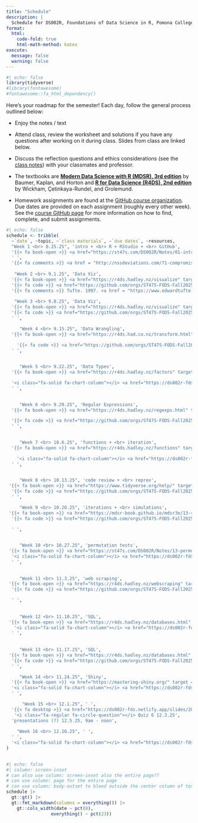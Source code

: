 ```yaml
---
title: "Schedule"
description: |
  Schedule for DS002R, Foundations of Data Science in R, Pomona College, Fall 2025
format:
  html:
    code-fold: true
    html-math-method: katex
execute: 
  message: false
  warning: false
---
```



<!-- Note to self:  this broke when i upgraded the gt package above 0.11.0 (to 0.11.1).  not sure why!  didn't like the function: gt::fmt_markdown(columns = everything())  -->



```r
#| echo: false
library(tidyverse)
#library(fontawesome)
#fontawesome::fa_html_dependency()
```

Here's your roadmap for the semester! Each day, follow the general process outlined below:

-   Enjoy the notes / text <i class="fas fa-book-open"></i>

-   Attend class, review the <i class="fas fa-pencil-alt"></i> worksheet and solutions if you have any questions after working on it during class.  <i class="fas fa-desktop"></i> Slides from class are linked below. 

-   Discuss the reflection questions <i class="fas fa-lightbulb"></i> and ethics considerations <i class="fas fa-balance-scale"></i> (see the <i class="fas fa-book-open"></i> <a href = "https://ds002r-fds.netlify.app/notes" target = "_blank">class notes</a>) with your classmates and professor.

-   The textbooks are <b> <a href = "https://mdsr-book.github.io/mdsr3e/" target = "_blank">Modern Data Science with R (MDSR), 3rd edition</a></b> by Baumer, Kaplan, and Horton and <b> <a href = "https://r4ds.hadley.nz/" target = "_blank">R for Data Science (R4DS), 2nd edition</a></b> by Wickham, Çetinkaya-Rundel, and Grolemund.

-   Homework assignments are found at the <a href = "https://github.com/orgs/ST47S-FODS-Fall2025/repositories" target = "_blank">GitHub course organization</a>.  Due dates are provided on each assignment (roughly every other week).  See the <a href = "https://ds002r-fds.netlify.app/github">course GitHub page</a> for more information on how to find, complete, and submit assignments.

<!--
In order to use the icons, you need the fontawesome extension, https://github.com/quarto-ext/fontawesome

quarto add quarto-ext/fontawesome
-->


```r
#| echo: false
schedule <- tribble(
  ~`date`, ~topic, ~`class materials`, ~`due dates`, ~resources,
  "Week 1 <br> 8.25.25", 'intro + <br> R + RStudio + <br> GitHub', 
  '{{< fa book-open >}} <a href="https://st47s.com/DS002R/Notes/01-intro.html" target = "_blank">Introduction</a> <br> {{< fa book-open >}} <a href="https://mdsr-book.github.io/mdsr3e/01-intro.html" target = "_blank"> MDSR Prologue</a> <br> {{< fa book-open >}} <a href = "https://www.openscapes.org/blog/2022/05/27/github-illustrated-series/" target = "_blank">Why Git? + monsters</a> <br> {{< fa desktop >}} <a href="https://ds002r-fds.netlify.app/slides/2025-08-25-intro.html" target = "_blank"> Introduction</a> <br> {{< fa pencil >}} <a href="https://ds002r-fds.netlify.app/handout/ws1_ds2_f25_DSproj.pdf" target = "_blank">WS 1 - DS project</a> ',
  ' ',
  '{{< fa comments >}} <a href = "http://nssdeviations.com/71-compromised-shoe-situation" target = "_blank">NSSD - Compromised Shoe Situation</a>',
  
   "Week 2 <br> 9.1.25", 'Data Viz', 
  '{{< fa book-open >}} <a href="https://r4ds.hadley.nz/visualize" target = "_blank"> R4DS Visualize</a> <br> {{< fa book-open >}} <a href="https://st47s.com/DS002R/Notes/10-grammar-graphics.html" target = "_blank">graphics</a> <br> {{< fa book-open >}} <a href="https://st47s.com/DS002R/Notes/11-ggplot.html" target = "_blank">ggplot</a> <br> {{< fa desktop >}} <a href="https://ds002r-fds.netlify.app/slides/2025-09-03-dataviz.html" target = "_blank"> Data Viz</a> <br> {{< fa pencil >}} <a href="https://ds002r-fds.netlify.app/handout/ws2_ds2_f25_ggplot.pdf" target = "_blank">WS 2 - ggplot</a> ',
  '{{< fa code >}} <a href="https://github.com/orgs/ST47S-FODS-Fall2025/repositories" target = "_blank">HW 1</a> - due 9.3.25',
  '{{< fa comments >}} Tufte. 1997. <a href = "https://www.edwardtufte.com/book/visual-and-statistical-thinking-displays-of-evidence-for-making-decisions/" target = "_blank">Visual and Statistical Thinking: Displays of Evidence for Making Decisions</a>',
  
   "Week 3 <br> 9.8.25", 'Data Viz', 
  '{{< fa book-open >}} <a href="https://r4ds.hadley.nz/visualize" target = "_blank"> R4DS Visualize</a> <br> {{< fa book-open >}} <a href="https://st47s.com/DS002R/Notes/10-grammar-graphics.html" target = "_blank">graphics</a> <br> {{< fa book-open >}} <a href="https://st47s.com/DS002R/Notes/11-ggplot.html" target = "_blank">ggplot</a> <br> {{< fa desktop >}} <a href="https://ds002r-fds.netlify.app/slides/2025-09-03-dataviz.html" target = "_blank"> Data Viz</a> <br> {{< fa desktop >}} <a href="https://ds002r-fds.netlify.app/slides/2025-09-10-verbs.html" target = "_blank"> Data Verbs</a> <br> {{< fa pencil >}} <a href="https://ds002r-fds.netlify.app/handout/ws3_ds2_f25_tufte.pdf" target = "_blank">WS 3 - Tufte</a> <br> {{< fa pencil >}} <a href="https://ds002r-fds.netlify.app/handout/ws4_ds2_f25_verbs.pdf" target = "_blank">WS 4 - Data Verbs</a> ',
  '{{< fa code >}} <a href="https://github.com/orgs/ST47S-FODS-Fall2025/repositories" target = "_blank">HW 2</a> - due 9.10.25',
  ' ',

     "Week 4 <br> 9.15.25", 'Data Wrangling', 
  '{{< fa book-open >}} <a href="https://r4ds.had.co.nz/transform.html" target = "_blank"> R4DS Transform</a> <br> {{< fa book-open >}} <a href="https://st47s.com/DS002R/Notes/07-wrangling.html" target = "_blank">wrangling</a> <br> {{< fa desktop >}} <a href="https://ds002r-fds.netlify.app/slides/2025-09-15-pivotjoin.html" target = "_blank"> Pivot + Join</a>',

    '{{< fa code >}} <a href="https://github.com/orgs/ST47S-FODS-Fall2025/repositories" target = "_blank">HW 3</a> - due 9.17.25 <br> <i class="fa-regular fa-circle-question"></i> Quiz 1 9.17.25',
  ' ',

  
     "Week 5 <br> 9.22.25", 'Data Types', 
  '{{< fa book-open >}} <a href="https://r4ds.hadley.nz/factors" target = "_blank"> R4DS Factors</a> <br> {{< fa book-open >}} <a href="https://r4ds.hadley.nz/strings" target = "_blank"> R4DS Strings</a> <br> {{< fa book-open >}} <a href="https://st47s.com/DS002R/Notes/08-text-analysis.html" target = "_blank">Text analysis</a> <br> {{< fa desktop >}} <a href="https://ds002r-fds.netlify.app/slides/2025-09-22-types.html" target = "_blank">Data Types</a>',

  '<i class="fa-solid fa-chart-column"></i> <a href="https://ds002r-fds.netlify.app/project1">Project 1</a> - due 9.24.25',
  ' ',

  
     "Week 6 <br> 9.29.25", 'Regular Expressions', 
  '{{< fa book-open >}} <a href="https://r4ds.hadley.nz/regexps.html" target = "_blank"> R4DS Regular expressions</a> <br> {{< fa book-open >}} <a href="https://st47s.com/DS002R/Notes/09-reg-expr.html" target = "_blank">Regular expressions</a> <br> {{< fa desktop >}} <a href="https://ds002r-fds.netlify.app/slides/2025-09-29-regex.html" target = "_blank">Regular expressions</a>',

  '{{< fa code >}} <a href="https://github.com/orgs/ST47S-FODS-Fall2025/repositories" target = "_blank">HW 4</a> - due 10.1.25 <br> <i class="fa-regular fa-circle-question"></i> Quiz 2 10.1.25',
  ' ',

  
     "Week 7 <br> 10.6.25", 'functions + <br> iteration', 
  '{{< fa book-open >}} <a href="https://r4ds.hadley.nz/functions" target = "_blank"> R4DS Fuctions</a> <br>  {{< fa book-open >}} <a href="https://r4ds.hadley.nz/iteration" target = "_blank"> R4DS Iteration</a> <br>  {{< fa book-open >}} <a href="https://st47s.com/DS002R/Notes/12-iteration.html" target = "_blank">Functions + Iteration</a> <br> {{< fa desktop >}} <a href="https://ds002r-fds.netlify.app/slides/2025-10-06-funcmap.html" target = "_blank">functions + iteration</a>',

    '<i class="fa-solid fa-chart-column"></i> <a href="https://ds002r-fds.netlify.app/project2">Project 2</a> - due 10.8.25',
  ' ',

  
     "Week 8 <br> 10.13.25", 'code review + <br> reprex', 
 '{{< fa book-open >}} <a href="https://www.tidyverse.org/help/" target = "_blank"> reproducible examples</a> <br>  {{< fa book-open >}} <a href="https://style.tidyverse.org/" target = "_blank"> Tidyverse style guide</a> <br>  {{< fa book-open >}} <a href="https://st47s.com/DS002R/Notes/16-reprex.html" target = "_blank">Reproducible examples</a> <br> {{< fa desktop >}} <a href="https://ds002r-fds.netlify.app/slides/2025-10-13-help.html" target = "_blank">help me help you</a>',
  '{{< fa code >}} <a href="https://github.com/orgs/ST47S-FODS-Fall2025/repositories" target = "_blank">HW 5</a> - due 10.15.25',
  ' ',

     "Week 9 <br> 10.20.25", 'iterations + <br> simulations', 
 '{{< fa book-open >}} <a href="https://mdsr-book.github.io/mdsr3e/13-simulation.html" target = "_blank"> MDSR Simulations</a> <br> {{< fa book-open >}} <a href="https://st47s.com/DS002R/Notes/12-iteration.html" target = "_blank">Iterations</a> <br> {{< fa desktop >}} <a href="https://ds002r-fds.netlify.app/slides/2025-10-20-iters.html" target = "_blank">Iterations</a>',
  '{{< fa code >}} <a href="https://github.com/orgs/ST47S-FODS-Fall2025/repositories" target = "_blank">HW 6</a> - due 10.22.25 <br> <i class="fa-regular fa-circle-question"></i> Quiz 3 10.22.25',

  ' ',

  
     "Week 10 <br> 10.27.25", 'permutation tests', 
 '{{< fa book-open >}} <a href="https://st47s.com/DS002R/Notes/13-permutation-tests.html" target = "_blank">Permutation tests</a> <br> {{< fa desktop >}} <a href="https://ds002r-fds.netlify.app/slides/2025-10-27-perm.html" target = "_blank">Permutation tests</a> <br> {{< fa desktop >}} <a href="https://ds002r-fds.netlify.app/slides/2025-10-29-ethics.html" target = "_blank">Data Science Ethics</a>',
  '<i class="fa-solid fa-chart-column"></i> <a href="https://ds002r-fds.netlify.app/project3">Project 3</a> - due 10.29.25',
  ' ',
  
  
     "Week 11 <br> 11.3.25", 'web scraping', 
 '{{< fa book-open >}} <a href="https://r4ds.hadley.nz/webscraping" target = "_blank">R4DS Web scraping</a> <br> {{< fa book-open >}} <a href="https://st47s.com/DS002R/Notes/03-rvest.html" target = "_blank">Web scraping</a> <br> {{< fa desktop >}} <a href="https://ds002r-fds.netlify.app/slides/2025-11-03-webscrape.html" target = "_blank">Web scraping</a>',
  '{{< fa code >}} <a href="https://github.com/orgs/ST47S-FODS-Fall2025/repositories" target = "_blank">HW 7</a> - due 11.5.25 <br> <i class="fa-regular fa-circle-question"></i> Quiz 4 11.5.25',

  ' ',
  
  
     "Week 12 <br> 11.10.25", 'SQL', 
 '{{< fa book-open >}} <a href="https://r4ds.hadley.nz/databases.html" target = "_blank">R4DS Databases</a> <br> {{< fa book-open >}} <a href="https://mdsr-book.github.io/mdsr3e/15-sqlI.html" target = "_blank">MDSR Database querying</a> <br> {{< fa book-open >}} <a href="https://st47s.com/DS002R/Notes/04-sql-in-R.html" target = "_blank">SQL</a> <br> {{< fa desktop >}} <a href="https://ds002r-fds.netlify.app/slides/2025-11-10-db.html" target = "_blank">SQL DBMS</a> <br> {{< fa desktop >}} <a href="https://ds002r-fds.netlify.app/slides/2025-11-12-clauses.html" target = "_blank">SQL statements</a>',
   '<i class="fa-solid fa-chart-column"></i> <a href="https://ds002r-fds.netlify.app/project4">Project 4</a> - due 11.12.25',
  ' ',
  
  
     "Week 13 <br> 11.17.25", 'SQL', 
 '{{< fa book-open >}} <a href="https://r4ds.hadley.nz/databases.html" target = "_blank">R4DS Databases</a> <br> {{< fa book-open >}} <a href="https://mdsr-book.github.io/mdsr3e/15-sqlI.html" target = "_blank">MDSR Database querying</a> <br> {{< fa book-open >}} <a href="https://st47s.com/DS002R/Notes/06-sql-joins.html" target = "_blank">SQL joins</a> <br> {{< fa desktop >}} <a href="https://ds002r-fds.netlify.app/slides/2025-11-17-joins.html" target = "_blank">SQL joins</a>',
  '{{< fa code >}} <a href="https://github.com/orgs/ST47S-FODS-Fall2025/repositories" target = "_blank">HW 8</a> - due 11.19.25 <br> <i class="fa-regular fa-circle-question"></i> Quiz 5 11.19.25',
  ' ',

     "Week 14 <br> 11.24.25", 'Shiny', 
  '{{< fa book-open >}} <a href="https://mastering-shiny.org/" target = "_blank">Matering Shiny</a> <br> {{< fa book-open >}} <a href="https://mdsr-book.github.io/mdsr3e/14-datavizIII.html#sec-shiny" target = "_blank">MDSR Interactive web apps with Shiny</a> <br> {{< fa book-open >}} <a href="https://st47s.com/DS002R/Notes/12-shiny.html" target = "_blank">Shiny</a> <br> {{< fa desktop >}} <a href="https://ds002r-fds.netlify.app/slides/2025-11-24-shiny.html" target = "_blank">Shiny</a>',
  '<i class="fa-solid fa-chart-column"></i> <a href="https://ds002r-fds.netlify.app/project5">Project 5</a> - due 11.26.25',
  ' ',

      "Week 15 <br> 12.1.25", ' ', 
  '{{< fa desktop >}} <a href="https://ds002r-fds.netlify.app/slides/2025-12-01-fin.html" target = "_blank">Fin</a> ',
   '<i class="fa-regular fa-circle-question"></i> Quiz 6 12.3.25',
  'presentations (?) 12.5.25, 9am - noon',
  
    "Week 16 <br> 12.10.25", ' ', 
  ' ',
  '<i class="fa-solid fa-chart-column"></i> <a href="https://ds002r-fds.netlify.app/project6">Project 6</a> - due 12.10.25', 'presentations (?) 12.10.25, 9am - noon'
)
  
```

```r
#| echo: false
#| column: screen-inset
# can also use column: screen-inset also the entire page??
# can use column: page for the entire page
# can use column: body-outset to bleed outside the center column of text
schedule |> 
  gt::gt() |> 
  gt::fmt_markdown(columns = everything()) |> 
    gt::cols_width(date ~ pct(8),
                 everything() ~ pct(23)) 
```





